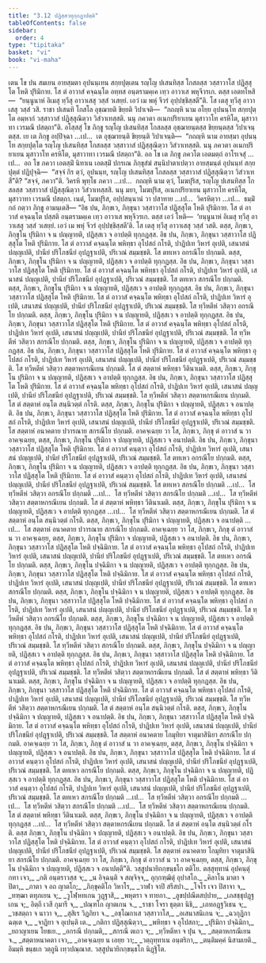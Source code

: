 ```yaml
---
title: "3.12 ปฏิสฺสวทุกฺกฏาปตฺติ"
tableOfContents: false
sidebar:
  order: 4
type: "tipitaka"
basket: "vi"
book: "vi-maha"
---
```



<DynamicBreadcrumb />

<Division number="206" book="vi-maha">

<Paragraph number="918" book="vi-maha">
เตน โข ปน สมเยน อายสฺมตา อุปนนฺเทน สกฺยปุตฺเตน รญฺโญ ปเสนทิสฺส โกสลสฺส วสฺสาวาโส ปฏิสฺสุโต โหติ ปุริมิกาย. โส ตํ อาวาสํ คจฺฉนฺโต อทฺทส อนฺตรามคฺเค เทฺว อาวาเส พหุจีวรเก. ตสฺส เอตทโหสิ—  “ยนฺนูนาหํ อิเมสุ ทฺวีสุ อาวาเสสุ วสฺสํ วเสยฺยํ. เอวํ เม พหุํ จีวรํ อุปฺปชฺชิสฺสตี”ติ. โส เตสุ ทฺวีสุ อาวาเสสุ วสฺสํ วสิ. ราชา ปเสนทิ โกสโล อุชฺฌายติ ขิยฺยติ วิปาเจติ—  “กถญฺหิ นาม อโยฺย อุปนนฺโท สกฺยปุตฺโต อมฺหากํ วสฺสาวาสํ ปฏิสฺสุณิตฺวา วิสํวาเทสฺสติ. นนุ ภควตา อเนกปริยาเยน มุสาวาโท ครหิโต, มุสาวาทา เวรมณี ปสตฺถา”ติ.
</Paragraph>

<Paragraph number="919" book="vi-maha">
อโสฺสสุํ โข ภิกฺขู รญฺโญ ปเสนทิสฺส โกสลสฺส อุชฺฌายนฺตสฺส ขิยฺยนฺตสฺส วิปาเจนฺตสฺส. เย เต ภิกฺขู อปฺปิจฺฉา …เป…  เต อุชฺฌายนฺติ ขิยฺยนฺติ วิปาเจนฺติ—  “กถญฺหิ นาม อายสฺมา อุปนนฺโท สกฺยปุตฺโต รญฺโญ ปเสนทิสฺส โกสลสฺส วสฺสาวาสํ ปฏิสฺสุณิตฺวา วิสํวาเทสฺสติ. นนุ ภควตา อเนกปริยาเยน มุสาวาโท ครหิโต, มุสาวาทา เวรมณี ปสตฺถา”ติ. อถ โข เต ภิกฺขู ภควโต เอตมตฺถํ อาโรเจสุํ …เป…  อถ โข ภควา เอตสฺมิํ นิทาเน เอตสฺมิํ ปกรเณ ภิกฺขุสํฆํ สนฺนิปาตาเปตฺวา อายสฺมนฺตํ อุปนนฺทํ สกฺยปุตฺตํ ปฏิปุจฺฉิ—  “สจฺจํ กิร ตฺวํ, อุปนนฺท, รญฺโญ ปเสนทิสฺส โกสลสฺส วสฺสาวาสํ ปฏิสฺสุณิตฺวา วิสํวาเทสี”ติ? “สจฺจํ, ภควา”ติ. วิครหิ พุทฺโธ ภควา …เป…  กถญฺหิ นาม ตฺวํ, โมฆปุริส, รญฺโญ ปเสนทิสฺส โกสลสฺส วสฺสาวาสํ ปฏิสฺสุณิตฺวา วิสํวาเทสฺสสิ. นนุ มยา, โมฆปุริส, อเนกปริยาเยน มุสาวาโท ครหิโต, มุสาวาทา เวรมณี ปสตฺถา. เนตํ, โมฆปุริส, อปฺปสนฺนานํ วา ปสาทาย …เป…  วิครหิตฺวา …เป…  ธมฺมิํ กถํ กตฺวา ภิกฺขู อามนฺเตสิ—
</Paragraph>

</Division>
<Division number="207" book="vi-maha">

<Paragraph number="920" book="vi-maha">
“อิธ ปน, ภิกฺขเว, ภิกฺขุนา วสฺสาวาโส ปฏิสฺสุโต โหติ ปุริมิกาย. โส ตํ อาวาสํ คจฺฉนฺโต ปสฺสติ อนฺตรามคฺเค เทฺว อาวาเส พหุจีวรเก. ตสฺส เอวํ โหติ—  ‘ยนฺนูนาหํ อิเมสุ ทฺวีสุ อาวาเสสุ วสฺสํ วเสยฺยํ. เอวํ เม พหุํ จีวรํ อุปฺปชฺชิสฺสตี’ติ. โส เตสุ ทฺวีสุ อาวาเสสุ วสฺสํ วสติ. ตสฺส, ภิกฺขเว, ภิกฺขุโน ปุริมิกา จ น ปญฺญายติ, ปฏิสฺสเว จ อาปตฺติ ทุกฺกฏสฺส.
</Paragraph>

<Paragraph number="921" book="vi-maha">
อิธ ปน, ภิกฺขเว, ภิกฺขุนา วสฺสาวาโส ปฏิสฺสุโต โหติ ปุริมิกาย. โส ตํ อาวาสํ คจฺฉนฺโต พหิทฺธา อุโปสถํ กโรติ, ปาฏิปเท วิหารํ อุเปติ, เสนาสนํ ปญฺญเปติ, ปานียํ ปริโภชนียํ อุปฏฺฐาเปติ, ปริเวณํ สมฺมชฺชติ. โส ตทเหว อกรณีโย ปกฺกมติ. ตสฺส, ภิกฺขเว, ภิกฺขุโน ปุริมิกา จ น ปญฺญายติ, ปฏิสฺสเว จ อาปตฺติ ทุกฺกฏสฺส.
</Paragraph>

<Paragraph number="922" book="vi-maha">
อิธ ปน, ภิกฺขเว, ภิกฺขุนา วสฺสาวาโส ปฏิสฺสุโต โหติ ปุริมิกาย. โส ตํ อาวาสํ คจฺฉนฺโต พหิทฺธา อุโปสถํ กโรติ, ปาฏิปเท วิหารํ อุเปติ, เสนาสนํ ปญฺญเปติ, ปานียํ ปริโภชนียํ อุปฏฺฐาเปติ, ปริเวณํ สมฺมชฺชติ. โส ตทเหว สกรณีโย ปกฺกมติ. ตสฺส, ภิกฺขเว, ภิกฺขุโน ปุริมิกา จ น ปญฺญายติ, ปฏิสฺสเว จ อาปตฺติ ทุกฺกฏสฺส.
</Paragraph>

<Paragraph number="923" book="vi-maha">
อิธ ปน, ภิกฺขเว, ภิกฺขุนา วสฺสาวาโส ปฏิสฺสุโต โหติ ปุริมิกาย. โส ตํ อาวาสํ คจฺฉนฺโต พหิทฺธา อุโปสถํ กโรติ, ปาฏิปเท วิหารํ อุเปติ, เสนาสนํ ปญฺญเปติ, ปานียํ ปริโภชนียํ อุปฏฺฐาเปติ, ปริเวณํ สมฺมชฺชติ. โส ทฺวีหตีหํ วสิตฺวา อกรณีโย ปกฺกมติ. ตสฺส, ภิกฺขเว, ภิกฺขุโน ปุริมิกา จ น ปญฺญายติ, ปฏิสฺสเว จ อาปตฺติ ทุกฺกฏสฺส.
</Paragraph>

<Paragraph number="924" book="vi-maha">
อิธ ปน, ภิกฺขเว, ภิกฺขุนา วสฺสาวาโส ปฏิสฺสุโต โหติ ปุริมิกาย. โส ตํ อาวาสํ คจฺฉนฺโต พหิทฺธา อุโปสถํ กโรติ, ปาฏิปเท วิหารํ อุเปติ, เสนาสนํ ปญฺญเปติ, ปานียํ ปริโภชนียํ อุปฏฺฐาเปติ, ปริเวณํ สมฺมชฺชติ. โส ทฺวีหตีหํ วสิตฺวา สกรณีโย ปกฺกมติ. ตสฺส, ภิกฺขเว, ภิกฺขุโน ปุริมิกา จ น ปญฺญายติ, ปฏิสฺสเว จ อาปตฺติ ทุกฺกฏสฺส.
</Paragraph>

<Paragraph number="925" book="vi-maha">
อิธ ปน, ภิกฺขเว, ภิกฺขุนา วสฺสาวาโส ปฏิสฺสุโต โหติ ปุริมิกาย. โส ตํ อาวาสํ คจฺฉนฺโต พหิทฺธา อุโปสถํ กโรติ, ปาฏิปเท วิหารํ อุเปติ, เสนาสนํ ปญฺญเปติ, ปานียํ ปริโภชนียํ อุปฏฺฐาเปติ, ปริเวณํ สมฺมชฺชติ. โส ทฺวีหตีหํ วสิตฺวา สตฺตาหกรณีเยน ปกฺกมติ. โส ตํ สตฺตาหํ พหิทฺธา วีตินาเมติ. ตสฺส, ภิกฺขเว, ภิกฺขุโน ปุริมิกา จ น ปญฺญายติ, ปฏิสฺสเว จ อาปตฺติ ทุกฺกฏสฺส.
</Paragraph>

<Paragraph number="926" book="vi-maha">
อิธ ปน, ภิกฺขเว, ภิกฺขุนา วสฺสาวาโส ปฏิสฺสุโต โหติ ปุริมิกาย. โส ตํ อาวาสํ คจฺฉนฺโต พหิทฺธา อุโปสถํ กโรติ, ปาฏิปเท วิหารํ อุเปติ, เสนาสนํ ปญฺญเปติ, ปานียํ ปริโภชนียํ อุปฏฺฐาเปติ, ปริเวณํ สมฺมชฺชติ. โส ทฺวีหตีหํ วสิตฺวา สตฺตาหกรณีเยน ปกฺกมติ. โส ตํ สตฺตาหํ อนฺโต สนฺนิวตฺตํ กโรติ. ตสฺส, ภิกฺขเว, ภิกฺขุโน ปุริมิกา จ ปญฺญายติ, ปฏิสฺสเว จ อนาปตฺติ.
</Paragraph>

<Paragraph number="927" book="vi-maha">
อิธ ปน, ภิกฺขเว, ภิกฺขุนา วสฺสาวาโส ปฏิสฺสุโต โหติ ปุริมิกาย. โส ตํ อาวาสํ คจฺฉนฺโต พหิทฺธา อุโปสถํ กโรติ, ปาฏิปเท วิหารํ อุเปติ, เสนาสนํ ปญฺญเปติ, ปานียํ ปริโภชนียํ อุปฏฺฐาเปติ, ปริเวณํ สมฺมชฺชติ. โส สตฺตาหํ อนาคตาย ปวารณาย สกรณีโย ปกฺกมติ. อาคจฺเฉยฺย วา โส, ภิกฺขเว, ภิกฺขุ ตํ อาวาสํ น วา อาคจฺเฉยฺย, ตสฺส, ภิกฺขเว, ภิกฺขุโน ปุริมิกา จ ปญฺญายติ, ปฏิสฺสเว จ อนาปตฺติ.
</Paragraph>

<Paragraph number="928" book="vi-maha">
อิธ ปน, ภิกฺขเว, ภิกฺขุนา วสฺสาวาโส ปฏิสฺสุโต โหติ ปุริมิกาย. โส ตํ อาวาสํ คนฺตฺวา อุโปสถํ กโรติ, ปาฏิปเท วิหารํ อุเปติ, เสนาสนํ ปญฺญเปติ, ปานียํ ปริโภชนียํ อุปฏฺฐาเปติ, ปริเวณํ สมฺมชฺชติ. โส ตทเหว อกรณีโย ปกฺกมติ. ตสฺส, ภิกฺขเว, ภิกฺขุโน ปุริมิกา จ น ปญฺญายติ, ปฏิสฺสเว จ อาปตฺติ ทุกฺกฏสฺส.
</Paragraph>

<Paragraph number="929" book="vi-maha">
อิธ ปน, ภิกฺขเว, ภิกฺขุนา วสฺสาวาโส ปฏิสฺสุโต โหติ ปุริมิกาย. โส ตํ อาวาสํ คนฺตฺวา อุโปสถํ กโรติ, ปาฏิปเท วิหารํ อุเปติ, เสนาสนํ ปญฺญเปติ, ปานียํ ปริโภชนียํ อุปฏฺฐาเปติ, ปริเวณํ สมฺมชฺชติ. โส ตทเหว สกรณีโย ปกฺกมติ …เป…  โส ทฺวีหตีหํ วสิตฺวา อกรณีโย ปกฺกมติ …เป…  โส ทฺวีหตีหํ วสิตฺวา สกรณีโย ปกฺกมติ …เป…  โส ทฺวีหตีหํ วสิตฺวา สตฺตาหกรณีเยน ปกฺกมติ. โส ตํ สตฺตาหํ พหิทฺธา วีตินาเมติ. ตสฺส, ภิกฺขเว, ภิกฺขุโน ปุริมิกา จ น ปญฺญายติ, ปฏิสฺสเว จ อาปตฺติ ทุกฺกฏสฺส …เป…  โส ทฺวีหตีหํ วสิตฺวา สตฺตาหกรณีเยน ปกฺกมติ. โส ตํ สตฺตาหํ อนฺโต สนฺนิวตฺตํ กโรติ. ตสฺส, ภิกฺขเว, ภิกฺขุโน ปุริมิกา จ ปญฺญายติ, ปฏิสฺสเว จ อนาปตฺติ …เป…  โส สตฺตาหํ อนาคตาย ปวารณาย สกรณีโย ปกฺกมติ. อาคจฺเฉยฺย วา โส, ภิกฺขเว, ภิกฺขุ ตํ อาวาสํ น วา อาคจฺเฉยฺย, ตสฺส, ภิกฺขเว, ภิกฺขุโน ปุริมิกา จ ปญฺญายติ, ปฏิสฺสเว จ อนาปตฺติ.
</Paragraph>

</Division>
<Division number="208" book="vi-maha">

<Paragraph number="930" book="vi-maha">
อิธ ปน, ภิกฺขเว, ภิกฺขุนา วสฺสาวาโส ปฏิสฺสุโต โหติ ปจฺฉิมิกาย. โส ตํ อาวาสํ คจฺฉนฺโต พหิทฺธา อุโปสถํ กโรติ, ปาฏิปเท วิหารํ อุเปติ, เสนาสนํ ปญฺญเปติ, ปานียํ ปริโภชนียํ อุปฏฺฐาเปติ, ปริเวณํ สมฺมชฺชติ. โส ตทเหว อกรณีโย ปกฺกมติ. ตสฺส, ภิกฺขเว, ภิกฺขุโน ปจฺฉิมิกา จ น ปญฺญายติ, ปฏิสฺสเว จ อาปตฺติ ทุกฺกฏสฺส.
</Paragraph>

<Paragraph number="931" book="vi-maha">
อิธ ปน, ภิกฺขเว, ภิกฺขุนา วสฺสาวาโส ปฏิสฺสุโต โหติ ปจฺฉิมิกาย. โส ตํ อาวาสํ คจฺฉนฺโต พหิทฺธา อุโปสถํ กโรติ, ปาฏิปเท วิหารํ อุเปติ, เสนาสนํ ปญฺญเปติ, ปานียํ ปริโภชนียํ อุปฏฺฐาเปติ, ปริเวณํ สมฺมชฺชติ. โส ตทเหว สกรณีโย ปกฺกมติ. ตสฺส, ภิกฺขเว, ภิกฺขุโน ปจฺฉิมิกา จ น ปญฺญายติ, ปฏิสฺสเว จ อาปตฺติ ทุกฺกฏสฺส.
</Paragraph>

<Paragraph number="932" book="vi-maha">
อิธ ปน, ภิกฺขเว, ภิกฺขุนา วสฺสาวาโส ปฏิสฺสุโต โหติ ปจฺฉิมิกาย. โส ตํ อาวาสํ คจฺฉนฺโต พหิทฺธา อุโปสถํ กโรติ, ปาฏิปเท วิหารํ อุเปติ, เสนาสนํ ปญฺญเปติ, ปานียํ ปริโภชนียํ อุปฏฺฐาเปติ, ปริเวณํ สมฺมชฺชติ. โส ทฺวีหตีหํ วสิตฺวา อกรณีโย ปกฺกมติ. ตสฺส, ภิกฺขเว, ภิกฺขุโน ปจฺฉิมิกา จ น ปญฺญายติ, ปฏิสฺสเว จ อาปตฺติ ทุกฺกฏสฺส.
</Paragraph>

<Paragraph number="933" book="vi-maha">
อิธ ปน, ภิกฺขเว, ภิกฺขุนา วสฺสาวาโส ปฏิสฺสุโต โหติ ปจฺฉิมิกาย. โส ตํ อาวาสํ คจฺฉนฺโต พหิทฺธา อุโปสถํ กโรติ, ปาฏิปเท วิหารํ อุเปติ, เสนาสนํ ปญฺญเปติ, ปานียํ ปริโภชนียํ อุปฏฺฐาเปติ, ปริเวณํ สมฺมชฺชติ. โส ทฺวีหตีหํ วสิตฺวา สกรณีโย ปกฺกมติ. ตสฺส, ภิกฺขเว, ภิกฺขุโน ปจฺฉิมิกา จ น ปญฺญายติ, ปฏิสฺสเว จ อาปตฺติ ทุกฺกฏสฺส.
</Paragraph>

<Paragraph number="934" book="vi-maha">
อิธ ปน, ภิกฺขเว, ภิกฺขุนา วสฺสาวาโส ปฏิสฺสุโต โหติ ปจฺฉิมิกาย. โส ตํ อาวาสํ คจฺฉนฺโต พหิทฺธา อุโปสถํ กโรติ, ปาฏิปเท วิหารํ อุเปติ, เสนาสนํ ปญฺญเปติ, ปานียํ ปริโภชนียํ อุปฏฺฐาเปติ, ปริเวณํ สมฺมชฺชติ. โส ทฺวีหตีหํ วสิตฺวา สตฺตาหกรณีเยน ปกฺกมติ. โส ตํ สตฺตาหํ พหิทฺธา วีตินาเมติ. ตสฺส, ภิกฺขเว, ภิกฺขุโน ปจฺฉิมิกา จ น ปญฺญายติ, ปฏิสฺสเว จ อาปตฺติ ทุกฺกฏสฺส.
</Paragraph>

<Paragraph number="935" book="vi-maha">
อิธ ปน, ภิกฺขเว, ภิกฺขุนา วสฺสาวาโส ปฏิสฺสุโต โหติ ปจฺฉิมิกาย. โส ตํ อาวาสํ คจฺฉนฺโต พหิทฺธา อุโปสถํ กโรติ, ปาฏิปเท วิหารํ อุเปติ, เสนาสนํ ปญฺญเปติ, ปานียํ ปริโภชนียํ อุปฏฺฐาเปติ, ปริเวณํ สมฺมชฺชติ. โส ทฺวีหตีหํ วสิตฺวา สตฺตาหกรณีเยน ปกฺกมติ. โส ตํ สตฺตาหํ อนฺโต สนฺนิวตฺตํ กโรติ. ตสฺส, ภิกฺขเว, ภิกฺขุโน ปจฺฉิมิกา จ ปญฺญายติ, ปฏิสฺสเว จ อนาปตฺติ.
</Paragraph>

<Paragraph number="936" book="vi-maha">
อิธ ปน, ภิกฺขเว, ภิกฺขุนา วสฺสาวาโส ปฏิสฺสุโต โหติ ปจฺฉิมิกาย. โส ตํ อาวาสํ คจฺฉนฺโต พหิทฺธา อุโปสถํ กโรติ, ปาฏิปเท วิหารํ อุเปติ, เสนาสนํ ปญฺญเปติ, ปานียํ ปริโภชนียํ อุปฏฺฐาเปติ, ปริเวณํ สมฺมชฺชติ. โส สตฺตาหํ อนาคตาย โกมุทิยา จาตุมาสินิยา สกรณีโย ปกฺกมติ. อาคจฺเฉยฺย วา โส, ภิกฺขเว, ภิกฺขุ ตํ อาวาสํ น วา อาคจฺเฉยฺย, ตสฺส, ภิกฺขเว, ภิกฺขุโน ปจฺฉิมิกา จ ปญฺญายติ, ปฏิสฺสเว จ อนาปตฺติ.
</Paragraph>

<Paragraph number="937" book="vi-maha">
อิธ ปน, ภิกฺขเว, ภิกฺขุนา วสฺสาวาโส ปฏิสฺสุโต โหติ ปจฺฉิมิกาย. โส ตํ อาวาสํ คนฺตฺวา อุโปสถํ กโรติ, ปาฏิปเท วิหารํ อุเปติ, เสนาสนํ ปญฺญเปติ, ปานียํ ปริโภชนียํ อุปฏฺฐาเปติ, ปริเวณํ สมฺมชฺชติ. โส ตทเหว อกรณีโย ปกฺกมติ. ตสฺส, ภิกฺขเว, ภิกฺขุโน ปจฺฉิมิกา จ น ปญฺญายติ, ปฏิสฺสเว จ อาปตฺติ ทุกฺกฏสฺส.
</Paragraph>

<Paragraph number="938" book="vi-maha">
อิธ ปน, ภิกฺขเว, ภิกฺขุนา วสฺสาวาโส ปฏิสฺสุโต โหติ ปจฺฉิมิกาย. โส ตํ อาวาสํ คนฺตฺวา อุโปสถํ กโรติ, ปาฏิปเท วิหารํ อุเปติ, เสนาสนํ ปญฺญเปติ, ปานียํ ปริโภชนียํ อุปฏฺฐาเปติ, ปริเวณํ สมฺมชฺชติ. โส ตทเหว สกรณีโย ปกฺกมติ …เป…  โส ทฺวีหตีหํ วสิตฺวา อกรณีโย ปกฺกมติ …เป…  โส ทฺวีหตีหํ วสิตฺวา สกรณีโย ปกฺกมติ …เป…  โส ทฺวีหตีหํ วสิตฺวา สตฺตาหกรณีเยน ปกฺกมติ. โส ตํ สตฺตาหํ พหิทฺธา วีตินาเมติ. ตสฺส, ภิกฺขเว, ภิกฺขุโน ปจฺฉิมิกา จ น ปญฺญายติ, ปฏิสฺสเว จ อาปตฺติ ทุกฺกฏสฺส …เป…  โส ทฺวีหตีหํ วสิตฺวา สตฺตาหกรณีเยน ปกฺกมติ. โส ตํ สตฺตาหํ อนฺโต สนฺนิวตฺตํ กโรติ. ตสฺส ภิกฺขเว, ภิกฺขุโน ปจฺฉิมิกา จ ปญฺญายติ, ปฏิสฺสเว จ อนาปตฺติ.
</Paragraph>

<Paragraph number="939" book="vi-maha">
อิธ ปน, ภิกฺขเว, ภิกฺขุนา วสฺสาวาโส ปฏิสฺสุโต โหติ ปจฺฉิมิกาย. โส ตํ อาวาสํ คนฺตฺวา อุโปสถํ กโรติ, ปาฏิปเท วิหารํ อุเปติ, เสนาสนํ ปญฺญเปติ, ปานียํ ปริโภชนียํ อุปฏฺฐาเปติ, ปริเวณํ สมฺมชฺชติ. โส สตฺตาหํ อนาคตาย โกมุทิยา จาตุมาสินิยา สกรณีโย ปกฺกมติ. อาคจฺเฉยฺย วา โส, ภิกฺขเว, ภิกฺขุ ตํ อาวาสํ น วา อาคจฺเฉยฺย, ตสฺส, ภิกฺขเว, ภิกฺขุโน ปจฺฉิมิกา จ ปญฺญายติ, ปฏิสฺสเว จ อนาปตฺตี”ติ.

</Paragraph>
</Division>

<Paragraph number="940" type="center" book="vi-maha">
วสฺสูปนายิกกฺขนฺธโก ตติโย.



</Paragraph>

<Paragraph number="941" type="center" book="vi-maha">
ตสฺสุทฺทานํ


</Paragraph>

<Paragraph number="942" book="vi-maha">
อุปคนฺตุํ กทา เจว,_  
_กติ อนฺตราวสฺส จ;_  
_น อิจฺฉนฺติ จ สญฺจิจฺจ,_  
อุกฺกฑฺฒิตุํ อุปาสโก._  

</Paragraph>

<Paragraph number="943" type="verses" book="vi-maha">
_คิลาโน มาตา จ ปิตา,_  
_ภาตา จ อถ ญาตโก;_  
_ภิกฺขุคติโก วิหาโร,_  
_วาฬา จาปิ สรีสปา._  

</Paragraph>

<Paragraph number="944" type="verses" book="vi-maha">
_โจโร เจว ปิสาจา จ,_  
_ทฑฺฒา ตทุภเยน จ;_  
_วูโฬฺหทเกน วุฏฺฐาสิ,_  
_พหุตรา จ ทายกา._  

</Paragraph>

<Paragraph number="945" type="verses" book="vi-maha">
_ลูขปฺปณีตสปฺปาย,_  
_เภสชฺชุปฏฺฐเกน จ;_  
อิตฺถี เวสี กุมารี จ,_  
_ปณฺฑโก ญาตเกน จ._  

</Paragraph>

<Paragraph number="946" type="verses" book="vi-maha">
_ราชา โจรา ธุตฺตา นิธิ,_  
_เภทอฏฺฐวิเธน จ;_  
_วชสตฺถา จ นาวา จ,_  
_สุสิเร วิฏภิยา จ._  

</Paragraph>

<Paragraph number="947" type="verses" book="vi-maha">
_อชฺโฌกาเส วสฺสาวาโส,_  
_อเสนาสนิเกน จ;_  
_ฉวกุฏิกา ฉตฺเต จ,_  
_จาฏิยา จ อุเปนฺติ เต._  

</Paragraph>

<Paragraph number="948" type="verses" book="vi-maha">
_กติกา ปฏิสฺสุณิตฺวา,_  
_พหิทฺธา จ อุโปสถา;_  
_ปุริมิกา ปจฺฉิมิกา,_  
_ยถาญาเยน โยชเย._  

</Paragraph>

<Paragraph number="949" type="verses" book="vi-maha">
_อกรณี ปกฺกมติ,_  
_สกรณี ตเถว จ;_  
_ทฺวีหตีหา จ ปุน จ,_  
_สตฺตาหกรณีเยน จ._  

</Paragraph>

<Paragraph number="950" type="verses" book="vi-maha">
_สตฺตาหนาคตา เจว,_  
_อาคจฺเฉยฺย น เอยฺย วา;_  
_วตฺถุทฺทาเน อนฺตริกา,_  
_ตนฺติมคฺคํ นิสามเยติ._  


</Paragraph>

<Paragraph number="951" type="center" book="vi-maha">
อิมมฺหิ ขนฺธเก วตฺถูนิ เทฺวปณฺณาส.



</Paragraph>

<Paragraph number="952" type="center" book="vi-maha">
วสฺสูปนายิกกฺขนฺธโก นิฏฺฐิโต.
</Paragraph>